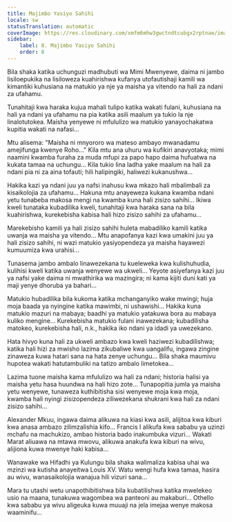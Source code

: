 ```yaml
---
title: Majimbo Yasiyo Sahihi
locale: sw
statusTranslation: automatic
coverImage: https://res.cloudinary.com/xmfm6mhw3gwctndtcubgx2rptnae/image/upload/v1740468922/small_cover_tratado_de_psicologia_revolucionaria_a4c0dca4e0.webp
sidebar:
    label: 8. Majimbo Yasiyo Sahihi
    order: 8
---
```

Bila shaka katika uchunguzi madhubuti wa Mimi Mwenyewe, daima ni jambo lisiloepukika na lisiloweza kuahirishwa kufanya utofautishaji kamili wa kimantiki kuhusiana na matukio ya nje ya maisha ya vitendo na hali za ndani za ufahamu.

Tunahitaji kwa haraka kujua mahali tulipo katika wakati fulani, kuhusiana na hali ya ndani ya ufahamu na pia katika asili maalum ya tukio la nje linalotutokea. Maisha yenyewe ni mfululizo wa matukio yanayochakatwa kupitia wakati na nafasi...

Mtu alisema: "Maisha ni mnyororo wa mateso ambayo mwanadamu amejifunga kwenye Roho..." Kila mtu ana uhuru wa kufikiri anavyotaka; mimi naamini kwamba furaha za muda mfupi za papo hapo daima hufuatwa na kukata tamaa na uchungu... Kila tukio lina ladha yake maalum na hali za ndani pia ni za aina tofauti; hili halipingiki, haliwezi kukanushwa...

Hakika kazi ya ndani juu ya nafsi inahusu kwa mkazo hali mbalimbali za kisaikolojia za ufahamu... Hakuna mtu anayeweza kukana kwamba ndani yetu tunabeba makosa mengi na kwamba kuna hali zisizo sahihi... Ikiwa kweli tunataka kubadilika kweli, tunahitaji kwa haraka sana na bila kuahirishwa, kurekebisha kabisa hali hizo zisizo sahihi za ufahamu...

Marekebisho kamili ya hali zisizo sahihi huleta mabadiliko kamili katika uwanja wa maisha ya vitendo... Mtu anapofanya kazi kwa umakini juu ya hali zisizo sahihi, ni wazi matukio yasiyopendeza ya maisha hayawezi kumuumiza kwa urahisi...

Tunasema jambo ambalo linawezekana tu kueleweka kwa kulishuhudia, kulihisi kweli katika uwanja wenyewe wa ukweli... Yeyote asiyefanya kazi juu ya nafsi yake daima ni mwathirika wa mazingira; ni kama kijiti duni kati ya maji yenye dhoruba ya bahari...

Matukio hubadilika bila kukoma katika mchanganyiko wake mwingi; huja moja baada ya nyingine katika mawimbi, ni ushawishi... Hakika kuna matukio mazuri na mabaya; baadhi ya matukio yatakuwa bora au mabaya kuliko mengine... Kurekebisha matukio fulani inawezekana; kubadilisha matokeo, kurekebisha hali, n.k., hakika iko ndani ya idadi ya uwezekano.

Hata hivyo kuna hali za ukweli ambazo kwa kweli haziwezi kubadilishwa; katika hali hizi za mwisho lazima zikubaliwe kwa uangalifu, ingawa zingine zinaweza kuwa hatari sana na hata zenye uchungu... Bila shaka maumivu hupotea wakati hatutambuliki na tatizo ambalo limetokea...

Lazima tuone maisha kama mfululizo wa hali za ndani; historia halisi ya maisha yetu hasa huundwa na hali hizo zote... Tunapopitia jumla ya maisha yetu wenyewe, tunaweza kuthibitisha sisi wenyewe moja kwa moja, kwamba hali nyingi zisizopendeza ziliwezekana shukrani kwa hali za ndani zisizo sahihi...

Alexander Mkuu, ingawa daima alikuwa na kiasi kwa asili, alijitoa kwa kiburi kwa anasa ambazo zilimzalishia kifo... Francis I alikufa kwa sababu ya uzinzi mchafu na machukizo, ambao historia bado inakumbuka vizuri... Wakati Marat aliuawa na mtawa mwovu, alikuwa anakufa kwa kiburi na wivu, alijiona kuwa mwenye haki kabisa...

Wanawake wa Hifadhi ya Kulungu bila shaka walimaliza kabisa uhai wa mzinzi wa kutisha anayeitwa Louis XV. Watu wengi hufa kwa tamaa, hasira au wivu, wanasaikolojia wanajua hili vizuri sana...

Mara tu utashi wetu unapothibitishwa bila kubatilishwa katika mwelekeo usio na maana, tunakuwa wagombea wa panteoni au makaburi... Othello kwa sababu ya wivu aligeuka kuwa muuaji na jela imejaa wenye makosa waaminifu...

